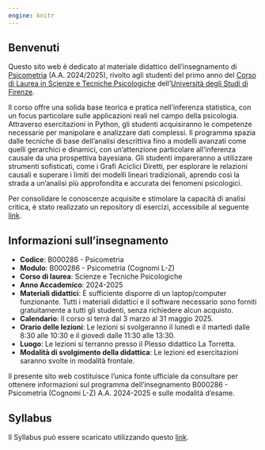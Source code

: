```yaml
---
engine: knitr
---
```


## Benvenuti {.unnumbered}

Questo sito web è dedicato al materiale didattico dell'insegnamento di [Psicometria](https://www.unifi.it/index.php?module=ofform2&mode=1&cmd=3&AA=2023&afId=689762) (A.A. 2024/2025), rivolto agli studenti del primo anno del [Corso di Laurea in Scienze e Tecniche Psicologiche](https://www.psicologia.unifi.it/vp-130-scienze-e-tecniche-psicologiche-l-24.html) dell'[Università degli Studi di Firenze](https://www.unifi.it/).

Il corso offre una solida base teorica e pratica nell'inferenza statistica, con un focus particolare sulle applicazioni reali nel campo della psicologia. Attraverso esercitazioni in Python, gli studenti acquisiranno le competenze necessarie per manipolare e analizzare dati complessi. Il programma spazia dalle tecniche di base dell'analisi descrittiva fino a modelli avanzati come quelli gerarchici e dinamici, con un'attenzione particolare all'inferenza causale da una prospettiva bayesiana. Gli studenti impareranno a utilizzare strumenti sofisticati, come i Grafi Aciclici Diretti, per esplorare le relazioni causali e superare i limiti dei modelli lineari tradizionali, aprendo così la strada a un'analisi più approfondita e accurata dei fenomeni psicologici.

Per consolidare le conoscenze acquisite e stimolare la capacità di analisi critica, è stato realizzato un repository di esercizi, accessibile al seguente [link](https://ccaudek.github.io/psicometria-esercizi/).

## Informazioni sull'insegnamento {.unnumbered}

- **Codice**: B000286 - Psicometria </br>
- **Modulo**: B000286 - Psicometria (Cognomi L-Z) </br>
- **Corso di laurea**: Scienze e Tecniche Psicologiche </br>
- **Anno Accademico**: 2024-2025 </br>
- **Materiali didattici**: È sufficiente disporre di un laptop/computer funzionante. Tutti i materiali didattici e il software necessario sono forniti gratuitamente a tutti gli studenti, senza richiedere alcun acquisto.</br>
- **Calendario**: Il corso si terrà dal 3 marzo al 31 maggio 2025.</br>
- **Orario delle lezioni**: Le lezioni si svolgeranno il lunedì e il martedì dalle 8:30 alle 10:30 e il giovedì dalle 11:30 alle 13:30.</br>
- **Luogo**: Le lezioni si terranno presso il Plesso didattico La Torretta.</br>
- **Modalità di svolgimento della didattica**: Le lezioni ed esercitazioni saranno svolte in modalità frontale.</br>

::: {.callout-note}
Il presente sito web costituisce l'unica fonte ufficiale da consultare per ottenere informazioni sul programma dell'insegnamento B000286 - Psicometria (Cognomi L-Z) A.A. 2024-2025 e sulle modalità d'esame.
:::

## Syllabus

Il Syllabus può essere scaricato utilizzando questo [link](syllabus/syllabus.pdf).

\mainmatter
